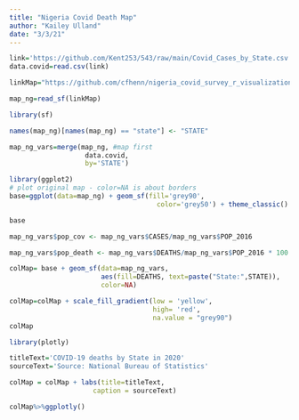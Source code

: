 ---
title: "Nigeria Covid Death Map"
author: "Kailey Ulland"
date: "3/3/21"
---

```{r}
link='https://github.com/Kent253/543/raw/main/Covid_Cases_by_State.csv'
data.covid=read.csv(link)
```
```{r}
linkMap="https://github.com/cfhenn/nigeria_covid_survey_r_visualizations/raw/main/Data/nigeria_geojson.geojson" 

map_ng=read_sf(linkMap)
```
```{r}
library(sf)
```
```{r}
names(map_ng)[names(map_ng) == "state"] <- "STATE"
```


```{r}
map_ng_vars=merge(map_ng, #map first
                   data.covid,
                   by='STATE') 
```

```{r}
library(ggplot2)
# plot original map - color=NA is about borders
base=ggplot(data=map_ng) + geom_sf(fill='grey90',
                                     color='grey50') + theme_classic()

base
```
```{r}
map_ng_vars$pop_cov <- map_ng_vars$CASES/map_ng_vars$POP_2016
```
```{r}
map_ng_vars$pop_death <- map_ng_vars$DEATHS/map_ng_vars$POP_2016 * 100
```


```{r}
colMap= base + geom_sf(data=map_ng_vars,
                       aes(fill=DEATHS, text=paste("State:",STATE)),
                       color=NA)

colMap=colMap + scale_fill_gradient(low = 'yellow',
                                    high= 'red',
                                    na.value = "grey90")
colMap
```
```{r}
library(plotly)
```
```{r}
titleText='COVID-19 deaths by State in 2020'
sourceText='Source: National Bureau of Statistics'

colMap = colMap + labs(title=titleText,
                     caption = sourceText)
```
```{r}
colMap%>%ggplotly()
```

